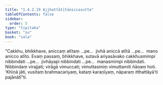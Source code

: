 ```yaml
---
title: "1.4.2.19 Ajjhattātītāniccasutta"
tableOfContents: false
sidebar:
  order: 5
type: "tipitaka"
basket: "su"
book: "sala"
---
```



<DynamicBreadcrumb />

<Division number="186" book="sala" bookNo="13" page="362">

<Paragraph number="898" book="sala">
“Cakkhu, bhikkhave, aniccaṃ atītaṃ …pe…  jivhā aniccā atītā …pe…  mano anicco atīto. Evaṃ passaṃ, bhikkhave, sutavā ariyasāvako cakkhusmimpi nibbindati …pe…  jivhāyapi nibbindati …pe…  manasmimpi nibbindati. Nibbindaṃ virajjati; virāgā vimuccati; vimuttasmiṃ vimuttamiti ñāṇaṃ hoti. ‘Khīṇā jāti, vusitaṃ brahmacariyaṃ, kataṃ karaṇīyaṃ, nāparaṃ itthattāyā’ti pajānātī”ti.
</Paragraph>
</Division>